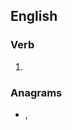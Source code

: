 ==English==

===Verb===
{{head|en|verb form}}

# {{en-past of|respire}}

===Anagrams===
* {{l|en|reprised}}, {{l|en|respider}}
